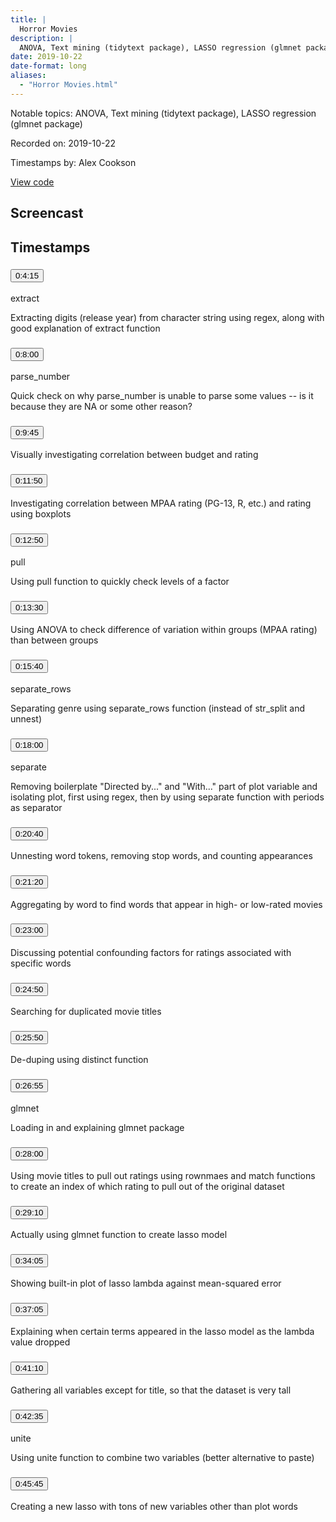 ```yaml
---
title: |
  Horror Movies
description: |
  ANOVA, Text mining (tidytext package), LASSO regression (glmnet package)
date: 2019-10-22
date-format: long
aliases:
  - "Horror Movies.html"
---
```


Notable topics: ANOVA, Text mining (tidytext package), LASSO regression (glmnet package)

Recorded on: 2019-10-22

Timestamps by: Alex Cookson

[View code](https://github.com/dgrtwo/data-screencasts/blob/master/horror-movie-ratings.Rmd)

## Screencast

<div id="yt-player" data-video-id="yFRSTlk3kRQ"></div>

## Timestamps

```{=html}
<div id="topics">
  <div class="topic">
    <h3 id="ts-255">
      <button class="btn btn-link btn-timestamp" onClick="playerSkipToTimestamp(255, this)">0:4:15</button>
    </h3>
    <div class="topic_badges"><div><span class="badge-functions badge bg-info">extract</span></div><div></div></div>
    <div class="topic_description">
      <p>Extracting digits (release year) from character string using regex, along with good explanation of extract function</p>

    </div>
  </div>
  <div class="topic">
    <h3 id="ts-480">
      <button class="btn btn-link btn-timestamp" onClick="playerSkipToTimestamp(480, this)">0:8:00</button>
    </h3>
    <div class="topic_badges"><div><span class="badge-functions badge bg-info">parse_number</span></div><div></div></div>
    <div class="topic_description">
      <p>Quick check on why parse_number is unable to parse some values -- is it because they are NA or some other reason?</p>

    </div>
  </div>
  <div class="topic">
    <h3 id="ts-585">
      <button class="btn btn-link btn-timestamp" onClick="playerSkipToTimestamp(585, this)">0:9:45</button>
    </h3>
    <div class="topic_badges"><div></div><div></div></div>
    <div class="topic_description">
      <p>Visually investigating correlation between budget and rating</p>

    </div>
  </div>
  <div class="topic">
    <h3 id="ts-710">
      <button class="btn btn-link btn-timestamp" onClick="playerSkipToTimestamp(710, this)">0:11:50</button>
    </h3>
    <div class="topic_badges"><div></div><div></div></div>
    <div class="topic_description">
      <p>Investigating correlation between MPAA rating (PG-13, R, etc.) and rating using boxplots</p>

    </div>
  </div>
  <div class="topic">
    <h3 id="ts-770">
      <button class="btn btn-link btn-timestamp" onClick="playerSkipToTimestamp(770, this)">0:12:50</button>
    </h3>
    <div class="topic_badges"><div><span class="badge-functions badge bg-info">pull</span></div><div></div></div>
    <div class="topic_description">
      <p>Using pull function to quickly check levels of a factor</p>

    </div>
  </div>
  <div class="topic">
    <h3 id="ts-810">
      <button class="btn btn-link btn-timestamp" onClick="playerSkipToTimestamp(810, this)">0:13:30</button>
    </h3>
    <div class="topic_badges"><div></div><div></div></div>
    <div class="topic_description">
      <p>Using ANOVA to check difference of variation within groups (MPAA rating) than between groups</p>

    </div>
  </div>
  <div class="topic">
    <h3 id="ts-940">
      <button class="btn btn-link btn-timestamp" onClick="playerSkipToTimestamp(940, this)">0:15:40</button>
    </h3>
    <div class="topic_badges"><div><span class="badge-functions badge bg-info">separate_rows</span></div><div></div></div>
    <div class="topic_description">
      <p>Separating genre using separate_rows function (instead of str_split and unnest)</p>

    </div>
  </div>
  <div class="topic">
    <h3 id="ts-1080">
      <button class="btn btn-link btn-timestamp" onClick="playerSkipToTimestamp(1080, this)">0:18:00</button>
    </h3>
    <div class="topic_badges"><div><span class="badge-functions badge bg-info">separate</span></div><div></div></div>
    <div class="topic_description">
      <p>Removing boilerplate &quot;Directed by...&quot; and &quot;With...&quot; part of plot variable and isolating plot, first using regex, then by using separate function with periods as separator</p>

    </div>
  </div>
  <div class="topic">
    <h3 id="ts-1240">
      <button class="btn btn-link btn-timestamp" onClick="playerSkipToTimestamp(1240, this)">0:20:40</button>
    </h3>
    <div class="topic_badges"><div></div><div></div></div>
    <div class="topic_description">
      <p>Unnesting word tokens, removing stop words, and counting appearances</p>

    </div>
  </div>
  <div class="topic">
    <h3 id="ts-1280">
      <button class="btn btn-link btn-timestamp" onClick="playerSkipToTimestamp(1280, this)">0:21:20</button>
    </h3>
    <div class="topic_badges"><div></div><div></div></div>
    <div class="topic_description">
      <p>Aggregating by word to find words that appear in high- or low-rated movies</p>

    </div>
  </div>
  <div class="topic">
    <h3 id="ts-1380">
      <button class="btn btn-link btn-timestamp" onClick="playerSkipToTimestamp(1380, this)">0:23:00</button>
    </h3>
    <div class="topic_badges"><div></div><div></div></div>
    <div class="topic_description">
      <p>Discussing potential confounding factors for ratings associated with specific words</p>

    </div>
  </div>
  <div class="topic">
    <h3 id="ts-1490">
      <button class="btn btn-link btn-timestamp" onClick="playerSkipToTimestamp(1490, this)">0:24:50</button>
    </h3>
    <div class="topic_badges"><div></div><div></div></div>
    <div class="topic_description">
      <p>Searching for duplicated movie titles</p>

    </div>
  </div>
  <div class="topic">
    <h3 id="ts-1550">
      <button class="btn btn-link btn-timestamp" onClick="playerSkipToTimestamp(1550, this)">0:25:50</button>
    </h3>
    <div class="topic_badges"><div></div><div></div></div>
    <div class="topic_description">
      <p>De-duping using distinct function</p>

    </div>
  </div>
  <div class="topic">
    <h3 id="ts-1615">
      <button class="btn btn-link btn-timestamp" onClick="playerSkipToTimestamp(1615, this)">0:26:55</button>
    </h3>
    <div class="topic_badges"><div></div><div><span class="badge-packages badge bg-primary">glmnet</span></div></div>
    <div class="topic_description">
      <p>Loading in and explaining glmnet package</p>

    </div>
  </div>
  <div class="topic">
    <h3 id="ts-1680">
      <button class="btn btn-link btn-timestamp" onClick="playerSkipToTimestamp(1680, this)">0:28:00</button>
    </h3>
    <div class="topic_badges"><div></div><div></div></div>
    <div class="topic_description">
      <p>Using movie titles to pull out ratings using rownmaes and match functions to create an index of which rating to pull out of the original dataset</p>

    </div>
  </div>
  <div class="topic">
    <h3 id="ts-1750">
      <button class="btn btn-link btn-timestamp" onClick="playerSkipToTimestamp(1750, this)">0:29:10</button>
    </h3>
    <div class="topic_badges"><div></div><div></div></div>
    <div class="topic_description">
      <p>Actually using glmnet function to create lasso model</p>

    </div>
  </div>
  <div class="topic">
    <h3 id="ts-2045">
      <button class="btn btn-link btn-timestamp" onClick="playerSkipToTimestamp(2045, this)">0:34:05</button>
    </h3>
    <div class="topic_badges"><div></div><div></div></div>
    <div class="topic_description">
      <p>Showing built-in plot of lasso lambda against mean-squared error</p>

    </div>
  </div>
  <div class="topic">
    <h3 id="ts-2225">
      <button class="btn btn-link btn-timestamp" onClick="playerSkipToTimestamp(2225, this)">0:37:05</button>
    </h3>
    <div class="topic_badges"><div></div><div></div></div>
    <div class="topic_description">
      <p>Explaining when certain terms appeared in the lasso model as the lambda value dropped</p>

    </div>
  </div>
  <div class="topic">
    <h3 id="ts-2470">
      <button class="btn btn-link btn-timestamp" onClick="playerSkipToTimestamp(2470, this)">0:41:10</button>
    </h3>
    <div class="topic_badges"><div></div><div></div></div>
    <div class="topic_description">
      <p>Gathering all variables except for title, so that the dataset is very tall</p>

    </div>
  </div>
  <div class="topic">
    <h3 id="ts-2555">
      <button class="btn btn-link btn-timestamp" onClick="playerSkipToTimestamp(2555, this)">0:42:35</button>
    </h3>
    <div class="topic_badges"><div><span class="badge-functions badge bg-info">unite</span></div><div></div></div>
    <div class="topic_description">
      <p>Using unite function to combine two variables (better alternative to paste)</p>

    </div>
  </div>
  <div class="topic">
    <h3 id="ts-2745">
      <button class="btn btn-link btn-timestamp" onClick="playerSkipToTimestamp(2745, this)">0:45:45</button>
    </h3>
    <div class="topic_badges"><div></div><div></div></div>
    <div class="topic_description">
      <p>Creating a new lasso with tons of new variables other than plot words</p>

    </div>
  </div>
</div>
```
     
<script>
// 2. This code loads the IFrame Player API code asynchronously.
var tag = document.createElement("script");

tag.src = "https://www.youtube.com/iframe_api";
var firstScriptTag = document.getElementsByTagName("script")[0];
firstScriptTag.parentNode.insertBefore(tag, firstScriptTag);

// 3. This function creates an <iframe> (and YouTube player)
//    after the API code downloads.
var videoId = document.getElementById("yt-player").dataset.videoId;
var player;
function onYouTubeIframeAPIReady() {
  player = new YT.Player("yt-player", {
    height: "486",
    width: "864",
    videoId: videoId,
    playerVars: {
      "playsinline": 1
    },
    events: {
      onStateChange: function(event) {
        if (event.data == YT.PlayerState.PLAYING) {
          followTimestamps()
        }
      }
    }
  });
}

function playerSkipToTimestamp(seconds, tsElement) {
  player.seekTo(seconds, true)
  tsElement.scrollIntoView()
  document.getElementById("screencast").scrollIntoView()
}

const timestamps = Array.from(document.querySelectorAll('.topic h3[id^="ts-"]'))
  .map(el => el.id.replace('ts-', ''))

function followTimestamps() {
  if (player.getPlayerState() !== 1) {
    return
  }
  const currentTime = `${Math.floor(player.getCurrentTime())}`
  if (timestamps.includes(currentTime)) {
    const el = document.getElementById(`ts-${currentTime}`)
    if (el) {
      el.scrollIntoView()
      document.getElementById("screencast").scrollIntoView()
    }
  }
  setTimeout(followTimestamps, 1000)
}
</script>
